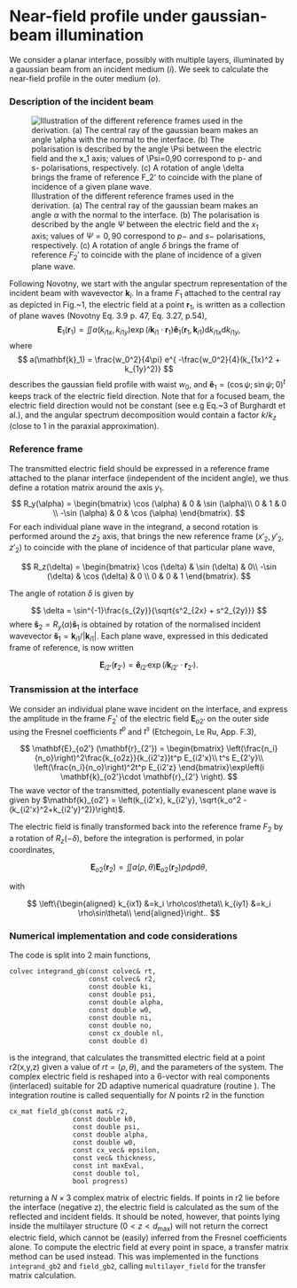 Near-field profile under gaussian-beam illumination
========================================================
<!-- 
%\VignetteIndexEntry{gaussian beam}
%\VignetteEngine{knitr::knitr}
-->

We consider a planar interface, possibly with multiple layers, illuminated by a gaussian beam from an incident medium ($i$). We seek to calculate the near-field profile in the outer medium ($o$).

### Description of the incident beam

![Illustration of the different reference frames used in the derivation. (a) The central ray of the gaussian beam makes an angle $\alpha$ with the normal to the interface. (b) The polarisation is described by the angle $\Psi$ between the electric field and the $x_1$ axis; values of $\Psi=0,90$ correspond to $p-$ and $s-$ polarisations, respectively. (c) A rotation of angle $\delta$ brings the frame of reference $F_2'$ to coincide with the plane of incidence of a given plane wave.](frames.png)

Following Novotny, we start with the angular spectrum representation of the incident beam with wavevector $\mathbf{k}_i$. In a frame $F_1$ attached to the central ray as depicted in Fig.~1, the electric field at a point $\mathbf{r}_1$, is written as a collection of plane waves (Novotny Eq. 3.9 p. 47, Eq. 3.27, p.54),
$$
\mathbf{E}_1(\mathbf{r}_1) = \iint a(k_{i1x},k_{i1y}) \exp\left(i \mathbf{k}_{i1} \cdot \mathbf{r}_1 \right)\mathbf{\hat e}_1(\mathbf{r}_1,\mathbf{k}_{i1})\mathrm{d} k_{i1x}\mathrm{d} k_{i1y},
$$
where 
$$
a(\mathbf{k}_1) = \frac{w_0^2}{4\pi} e^{ -\frac{w_0^2}{4}(k_{1x}^2 + k_{1y}^2)}
$$
describes the gaussian field profile with waist $w_0$, and $\mathbf{\hat e}_1 = \left(\cos \psi ; \sin \psi ; 0\right)^t$ keeps track of the electric field direction. Note that for a focused beam, the electric field direction would not be constant (see e.g Eq.~3 of Burghardt et al.), and the angular spectrum decomposition would contain a factor $k/k_z$ (close to 1 in the paraxial approximation).

### Reference frame

The transmitted electric field should be expressed in a reference frame attached to the planar interface (independent of the incident angle), we thus define a rotation matrix around the axis $y_1$.
$$
R_y(\alpha) = \begin{bmatrix} 
\cos (\alpha)  & 0 & \sin (\alpha)\\
          0            & 1 &    0 \\
-\sin (\alpha) & 0 & \cos (\alpha)
\end{bmatrix}.
$$
For each individual plane wave in the integrand, a second rotation is performed around the $z_2$ axis, that brings the new reference frame $(x'_2,y'_2,z'_2)$ to coincide with the plane of incidence of that particular plane wave, 

$$
R_z(\delta) = \begin{bmatrix} 
\cos (\delta)   & \sin (\delta) & 0\\
-\sin (\delta)  & \cos (\delta) & 0 \\
      0         &     0         & 1
\end{bmatrix}.
$$

The angle of rotation $\delta$ is given by 

$$
\delta = \sin^{-1}\frac{s_{2y}}{\sqrt{s^2_{2x} + s^2_{2y}}}
$$
where $\mathbf{\hat s}_2 = R_y(\alpha) \mathbf{\hat s}_1$ is obtained by rotation of the normalised incident wavevector $\mathbf{\hat s}_1 = \mathbf{k}_{i1}/|\mathbf{k}_{i1}|$. Each plane wave, expressed in this dedicated frame of reference, is now written

$$
\mathbf{E}_{i2'}(\mathbf{r}_{2'}) = \mathbf{\hat e}_{i2'}\exp\left(i \mathbf{k}_{i2'} \cdot \mathbf{r}_{2'} \right).
$$
 
### Transmission at the interface

We consider an individual plane wave incident on the interface, and express the amplitude in the frame $F_2'$ of the electric field $\mathbf{E}_{o2'}$ on the outer side using the Fresnel coefficients $t^p$ and $t^s$ (Etchegoin, Le Ru, App. F.3),

$$
\mathbf{E}_{o2'} (\mathbf{r}_{2'}) = \begin{bmatrix} 
\left(\frac{n_i}{n_o}\right)^2\frac{k_{o2z}}{k_{i2'z}}t^p E_{i2'x}\\
t^s E_{2'y}\\
\left(\frac{n_i}{n_o}\right)^2t^p E_{i2'z}
\end{bmatrix}\exp\left(i \mathbf{k}_{o2'}\cdot \mathbf{r}_{2'} \right).
$$
The wave vector of the transmitted, potentially evanescent plane wave is given by $\mathbf{k}_{o2'}  = \left(k_{i2'x}, k_{i2'y}, \sqrt{k_o^2 - (k_{i2'x}^2+k_{i2'y}^2)}\right)$.

The electric field is finally transformed back into the reference frame $F_{2}$ by a rotation of $R_z(-\delta)$, before the integration is performed, in polar coordinates, 

$$
\mathbf{E}_{o2}(\mathbf{r}_2) = \iint a(\rho,\theta) \mathbf{E}_{o2} (\mathbf{r}_{2}) \rho \mathrm{d} \rho \mathrm{d} \theta,
$$

with 

$$
\left\{\begin{aligned}
k_{ix1} &=k_i \rho\cos\theta\\
k_{iy1} &=k_i \rho\sin\theta\\
\end{aligned}\right..
$$

### Numerical implementation and code considerations

The code is split into 2 main functions,

```
colvec integrand_gb(const colvec& rt, 
                    const colvec& r2, 
                    const double ki, 
                    const double psi, 
                    const double alpha, 
                    const double w0, 
                    const double ni, 
                    const double no, 
                    const cx_double nl, 
                    const double d)
```

is the integrand, that calculates the transmitted electric field at a point r2(x,y,z) given a value of $rt = (\rho, \theta)$, and the parameters of the system. The complex electric field is reshaped into a 6-vector with real components (interlaced) suitable for 2D adaptive numerical quadrature (routine \texttt{hcubature}). The integration routine is called sequentially for $N$ points r2 in the function

```
cx_mat field_gb(const mat& r2, 
                const double k0, 
                const double psi, 
                const double alpha, 
                const double w0, 
                const cx_vec& epsilon, 
                const vec& thickness, 
                const int maxEval, 
                const double tol, 
                bool progress)
```

returning a $N\times 3$ complex matrix of electric fields. If points in r2 lie before the interface (negative z), the electric field is calculated as the sum of the reflected and incident fields. It should be noted, however, that points lying inside the multilayer structure ($0<z<d_{\mathrm{max}}$) will not return the correct electric field, which cannot be (easily) inferred from the Fresnel coefficients alone. To compute the electric field at every point in space, a transfer matrix method can be used instead. This was implemented in the functions `integrand_gb2` and `field_gb2`, calling `multilayer_field` for the transfer matrix calculation.

